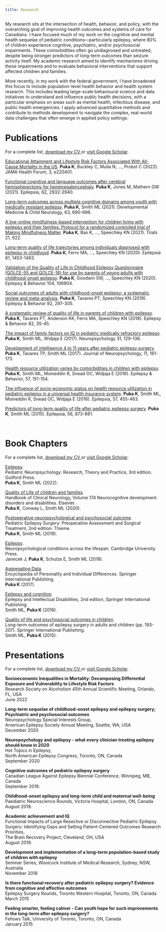 ```yaml
---
title: Research
---
```


My research sits at the intersection of health, behavior, and policy, with the overarching goal of improving health outcomes and systems of care for Canadians. I have focused much of my work on the cognitive and mental health sequelae of pediatric conditions—particularly epilepsy, where 80% of children experience cognitive, psychiatric, and/or psychosocial impairments. These comorbidities often go undiagnosed and untreated, despite being stronger predictors of long-term outcomes than seizure activity itself. My academic research aimed to identify mechanisms driving these impairments and to evaluate behavioral interventions that support affected children and families.

More recently, in my work with the federal government, I have broadened this focus to include population-level health behavior and health system research. This includes leading large-scale behavioural science and data initiatives to understand and influence public health decisions, with a particular emphasis on areas such as mental health, infectious disease, and public health emergencies. I apply advanced quantitative methods and contribute to methods development to navigate the complex, real-world data challenges that often emerge in applied policy settings.




# Publications

For a complete list, <a href="/files/Klajdi_Puka_CV.pdf" target="_blank"> download my CV </a> or <a href="https://scholar.google.ca/citations?user=ulN-H0UAAAAJ&hl=en" target="_blank"> visit Google Scholar</a>.

[Educational Attainment and Lifestyle Risk Factors Associated With All-Cause Mortality in the US](https://doi.org/10.1001/jamahealthforum.2022.0401). **Puka K**, Buckley C, Mulia N, ..., Probst C (2022). JAMA Health Forum, 3, e220401.

[Functional cognitive and language outcomes after cerebral hemispherectomy for hemimegalencephaly](https://doi.org/10.1111/epi.17088). **Puka K**, Jones M, Mathern GW (2021). Epilepsia, 62, 2932-2940. 

[Long-term outcomes across multiple cognitive domains among youth with medically resistant epilepsy](https://doi.org/10.1111/dmcn.14815). **Puka K**, Smith ML (2021). Developmental Medicine & Child Neurology, 63, 690-696.

[A live-online mindfulness-based intervention for children living with epilepsy and their families: Protocol for a randomized controlled trial of Making Mindfulness Matter](https://doi.org/10.1186/s13063-020-04792-3). **Puka K**, Bax K, ..., Speechley KN (2021). Trials 21, 922. 

[Long-term quality of life trajectories among individuals diagnosed with epilepsy in childhood](https://doi.org/10.1111/epi.16579). **Puka K**, Ferro MA, ..., Speechley KN (2020). Epilepsia 61, 1453-1463. 

[Validation of the Quality of Life in Childhood Epilepsy Questionnaire (QOLCE-55 and QOLCE-16) for use by parents of young adults with childhood-onset epilepsy](https://doi.org/10.1016/j.yebeh.2020.106904). **Puka K**, Goodwin SW, ..., Speechley KN (2020). Epilepsy & Behavior 104, 106904.

[Social outcomes of adults with childhood-onset epilepsy: a systematic review and meta-analysis](http://doi.org/10.1016/j.yebeh.2019.01.012). **Puka K**, Tavares PT, Speechley KN (2019). Epilepsy & Behavior 92, 297-305.

[A systematic review of quality of life in parents of children with epilepsy](https://doi.org/10.1016/j.yebeh.2018.03.008). **Puka K**, Tavares PT, Anderson KK, Ferro MA, Speechley KN (2018). Epilepsy & Behavior 82, 35-45.

[The impact of family factors on IQ in pediatric medically refractory epilepsy](https://doi.org/10.1037/neu0000308). **Puka K**, Smith ML, Widjaja E (2017). Neuropsychology 31, 129-136.

[Development of intelligence 4 to 11 years after pediatric epilepsy surgery](https://doi.org/10.1111/jnp.12081). **Puka K**, Tavares TP, Smith ML (2017). Journal of Neuropsychology, 11, 161-173.

[Health resource utilization varies by comorbidities in children with epilepsy](https://doi.org/10.1016/j.yebeh.2016.02.011). **Puka K**, Smith ML, Moineddin R, Snead OC, Widjaja E (2016). Epilepsy & Behavior, 57, 151-154. 

[The influence of socio-economic status on health resource utilization in pediatric epilepsy in a universal health insurance system](https://doi.org/10.1111/epi.13290). **Puka K**, Smith ML, Moineddin R, Snead OC, Widjaja E (2016). Epilepsia, 57, 455-463. 

[Predictors of long-term quality of life after pediatric epilepsy surgery](https://doi.org/10.1111/epi.13004). **Puka K**, Smith ML (2015). Epilepsia, 56, 873-881. 

<br>


# Book Chapters

For a complete list, <a href="/files/Klajdi_Puka_CV.pdf" target="_blank"> download my CV </a> or <a href="https://scholar.google.ca/citations?user=ulN-H0UAAAAJ&hl=en" target="_blank"> visit Google Scholar</a>.

[Epilepsy](https://www.guilford.com/books/Pediatric-Neuropsychology/Beauchamp-Peterson-Ris-Taylor/9781462549443/contents).<br> 
Pediatric Neuropsychology: Research, Theory and Practice, 3rd edition. Guilford Press.<br>
**Puka K**, Smith ML (2022). 

[Quality of Life of children and families](https://doi.org/10.1016/B978-0-444-64148-9.00028-4).<br>
Handbook of Clinical Neurology, Volume 174 Neurocognitive development: disorders and disabilities. Elsevier.<br>
**Puka K**, Conway L, Smith ML (2020).

[Postoperative neuropsychological and psychosocial outcome](https://doi.org/10.1055/b-0039-171706).<br>
Pediatric Epilepsy Surgery: Preoperative Assessment and Surgical Treatment, 2nd edition: Thieme.<br>
**Puka K**, Smith ML (2019).

[Epilepsy](https://doi.org/10.1017/9781316996751.011).<br>
Neuropsychological conditions across the lifespan. Cambridge University Press.<br>
Janecek J, **Puka K**, Schulze E, Smith ML (2018).


[Aggregating Data](https://doi.org/10.1007/978-3-319-28099-8_1278-1).<br>
Encyclopedia of Personality and Individual Differences. Springer International Publishing. <br>
**Puka K** (2017).


[Epilepsy and cognition](https://doi.org/10.1007/978-3-319-39144-1_13). <br>
Epilepsy and Intellectual Disabilities, 2nd edition, Springer International Publishing. <br>
Smith ML, **Puka K** (2016). 


[Quality of life and psychosocial outcomes in children](https://doi.org/10.1007/978-3-319-17783-0_13). <br>
Long-term outcomes of epilepsy surgery in adults and children (pp. 193-207). Springer International Publishing.<br>
Smith ML, **Puka K** (2015).


# Presentations 

For a complete list, <a href="/files/Klajdi_Puka_CV.pdf" target="_blank"> download my CV </a> or <a href="https://scholar.google.ca/citations?user=ulN-H0UAAAAJ&hl=en" target="_blank"> visit Google Scholar</a>. 

**Socioeconomic Inequalities in Mortality: Decomposing Differential Exposure and Vulnerability to Lifestyle Risk Factors** \
Research Society on Alcoholism 45th Annual Scientific Meeting, Orlando, FL, USA\
June 2022

**Long-term sequelae of childhood-onset epilepsy and epilepsy surgery; Psychiatric and psychosocial outcomes** \
Neuropsychology Special Interests Group, \
American Epilepsy Society Annual Meeting, Seattle, WA, USA\
December 2020


**Neuropsychology and epilepsy - what every clinician treating epilepsy should know in 2020** \
Hot Topics in Epilepsy, \
North American Epilepsy Congress, Toronto, ON, Canada\
September 2020
      

**Cognitive outcomes of pediatric epilepsy surgery** \
Canadian League Against Epilepsy Biennial Conference, Winnipeg, MB, Canada\
September 2019. 


**Childhood-onset epilepsy and long-term child and maternal well-being**\
Paediatric Neuroscience Rounds, Victoria Hospital, London, ON, Canada\
August 2019. 



**Academic achievement and IQ**\
Functional Impacts of Large Resective or Disconnective Pediatric Epilepsy Surgery: Identifying Gaps and Setting Patient-Centered Outcomes Research Priorities, \
The Brain Recovery Project, Cleveland, OH, USA\
August 2019. 
    

**Development and implementation of a long-term population-based study of children with epilepsy**\
Seminar Series, Woolcock Institute of Medical Research, Sydney, NSW, Australia\
November 2018

**Is there functional recovery after pediatric epilepsy surgery? Evidence from cognitive and affective outcomes**\
Epilepsy Surgery Rounds, Toronto Western Hospital, Toronto, ON, Canada\
March 2015


**Feeling smarter, feeling calmer - Can youth hope for such improvements in the long-term after epilepsy surgery?**\
Fellows Talk, University of Toronto, Toronto, ON, Canada\
January 2015

